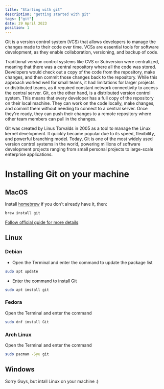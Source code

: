 ```yaml
---
title: "Starting with git"
description: "getting started with git"
tags: ["git"]
date: 29 April 2023
position: 1
---
```


Git is a version control system (VCS) that allows developers to manage the changes made to their code over time.
VCSs are essential tools for software development, as they enable collaboration, versioning, and backup of code.

Traditional version control systems like CVS or Subversion were centralized, meaning that there was a central repository where all the code was stored.
Developers would check out a copy of the code from the repository, make changes, and then commit those changes back to the repository. While this approach worked well for small teams, it had limitations for larger projects or distributed teams, as it required constant network connectivity to access the central server. 
Git, on the other hand, is a distributed version control system. This means that every developer has a full copy of the repository on their local machine. They can work on the code locally, make changes, and commit them without needing to connect to a central server. Once they're ready, they can push their changes to a remote repository where other team members can pull in the changes.

Git was created by Linus Torvalds in 2005 as a tool to manage the Linux kernel development. It quickly became popular due to its speed, flexibility, and powerful branching model. Today, Git is one of the most widely used version control systems in the world, powering millions of software development projects ranging from small personal projects to large-scale enterprise applications.

# Installing Git on your machine

## MacOS
Install [homebrew](https://brew.sh/) if you don't already have it, then:
```bash
brew install git
```

[Follow official guide for more details](https://git-scm.com/download/mac)

## Linux
### Debian
- Open the Terminal and enter the command to update the package list
```bash
sudo apt update
```
- Enter the command to install Git
```bash
sudo apt install git
```

### Fedora
Open the Terminal and enter the command
```bash
sudo dnf install Git
```

### Arch Linux
Open the Terminal and enter the command
```bash
sudo pacman -Syu git
```

## Windows
Sorry Guys, but intall Linux on your machine :)

